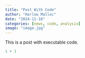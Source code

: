 ```yaml
---
title: "Post With Code"
author: "Harlow Malloc"
date: "2024-11-18"
categories: [news, code, analysis]
image: "image.jpg"
---
```


This is a post with executable code.

```r
1 + 1
```
